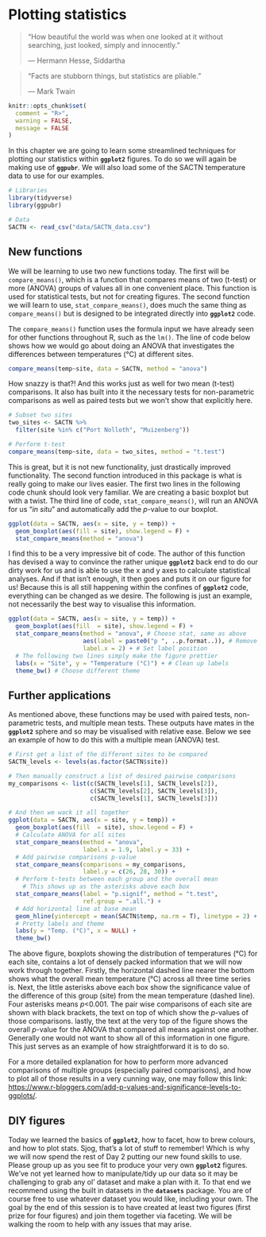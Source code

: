 # Plotting statistics {#plot_stats}

> "How beautiful the world was when one looked at it without searching, just looked, simply and innocently."
>
> --- Hermann Hesse, Siddartha
  
> "Facts are stubborn things, but statistics are pliable."
>
> --- Mark Twain

```r
knitr::opts_chunk$set(
  comment = "R>", 
  warning = FALSE, 
  message = FALSE
)
```

In this chapter we are going to learn some streamlined techniques for plotting our statistics within **`ggplot2`** figures. To do so we will again be making use of **`ggpubr`**. We will also load some of the SACTN temperature data to use for our examples.

```r
# Libraries
library(tidyverse)
library(ggpubr)

# Data
SACTN <- read_csv("data/SACTN_data.csv")
```

## New functions
We will be learning to use two new functions today. The first will be `compare_means()`, which is a function that compares means of two (t-test) or more (ANOVA) groups of values all in one convenient place. This function is used for statistical tests, but not for creating figures. The second function we will learn to use, `stat_compare_means()`, does much the same thing as `compare_means()` but is designed to be integrated directly into **`ggplot2`** code.

The `compare_means()` function uses the formula input we have already seen for other functions throughout R, such as the `lm()`. The line of code below shows how we would go about doing an ANOVA that investigates the differences between temperatures (°C) at different sites.

```r
compare_means(temp~site, data = SACTN, method = "anova")
```

How snazzy is that?! And this works just as well for two mean (t-test) comparisons. It also has built into it the necessary tests for non-parametric comparisons as well as paired tests but we won't show that explicitly here.

```r
# Subset two sites
two_sites <- SACTN %>% 
  filter(site %in% c("Port Nolloth", "Muizenberg"))

# Perform t-test
compare_means(temp~site, data = two_sites, method = "t.test")
```

This is great, but it is not new functionality, just drastically improved functionality. The second function introduced in this package is what is really going to make our lives easier. The first two lines in the following code chunk should look very familiar. We are creating a basic boxplot but with a twist. The third line of code, `stat_compare_means()`, will run an ANOVA for us "*in situ*" and automatically add the *p*-value to our boxplot.

```r
ggplot(data = SACTN, aes(x = site, y = temp)) +
  geom_boxplot(aes(fill = site), show.legend = F) +
  stat_compare_means(method = "anova")
```

I find this to be a very impressive bit of code. The author of this function has devised a way to convince the rather unique **`ggplot2`** back end to do our dirty work for us and is able to use the x and y axes to calculate statistical analyses. And if that isn't enough, it then goes and puts it on our figure for us! Because this is all still happening within the confines of **`ggplot2`** code, everything can be changed as we desire. The following is just an example, not necessarily the best way to visualise this information.

```r
ggplot(data = SACTN, aes(x = site, y = temp)) +
  geom_boxplot(aes(fill  = site), show.legend = F) +
  stat_compare_means(method = "anova", # Choose stat, same as above
                     aes(label = paste0("p ", ..p.format..)), # Remove "Anova" text
                     label.x = 2) + # Set label position
  # The following two lines simply make the figure prettier
  labs(x = "Site", y = "Temperature (°C)") + # Clean up labels
  theme_bw() # Choose different theme
```

## Further applications
As mentioned above, these functions may be used with paired tests, non-parametric tests, and multiple mean tests. These outputs have mates in the **`ggplot2`** sphere and so may be visualised with relative ease. Below we see an example of how to do this with a multiple mean (ANOVA) test.

```r
# First get a list of the different sites to be compared
SACTN_levels <- levels(as.factor(SACTN$site))

# Then manually construct a list of desired pairwise comparisons
my_comparisons <- list(c(SACTN_levels[1], SACTN_levels[2]), 
                       c(SACTN_levels[2], SACTN_levels[3]),
                       c(SACTN_levels[1], SACTN_levels[3]))

# And then we wack it all together
ggplot(data = SACTN, aes(x = site, y = temp)) +
  geom_boxplot(aes(fill  = site), show.legend = F) +
  # Calculate ANOVA for all sites
  stat_compare_means(method = "anova", 
                     label.x = 1.9, label.y = 33) +
  # Add pairwise comparisons p-value
  stat_compare_means(comparisons = my_comparisons,
                     label.y = c(26, 28, 30)) +
  # Perform t-tests between each group and the overall mean
    # This shows up as the asterisks above each box
  stat_compare_means(label = "p.signif", method = "t.test",
                     ref.group = ".all.") +
  # Add horizontal line at base mean
  geom_hline(yintercept = mean(SACTN$temp, na.rm = T), linetype = 2) + 
  # Pretty labels and theme
  labs(y = "Temp. (°C)", x = NULL) +
  theme_bw()
```

The above figure, boxplots showing the distribution of temperatures (°C) for each site, contains a lot of densely packed information that we will now work through together. Firstly, the horizontal dashed line nearer the bottom shows what the overall mean temperature (°C) across all three time series is. Next, the little asterisks above each box show the significance value of the difference of this group (site) from the mean temperature (dashed line). Four asterisks means _p_<0.001. The pair wise comparisons of each site are shown with black brackets, the text on top of which show the _p_-values of those comparisons. lastly, the text at the very top of the figure shows the overall _p_-value for the ANOVA that compared all means against one another. Generally one would not want to show all of this information in one figure. This just serves as an example of how straightforward it is to do so.

For a more detailed explanation for how to perform more advanced comparisons of multiple groups (especially paired comparisons), and how to plot all of those results in a very cunning way, one may follow this link: <https://www.r-bloggers.com/add-p-values-and-significance-levels-to-ggplots/>.

## DIY figures

Today we learned the basics of **`ggplot2`**, how to facet, how to brew colours, and how to plot stats. Sjog, that's a lot of stuff to remember! Which is why we will now spend the rest of Day 2 putting our new found skills to use. Please group up as you see fit to produce your very own **`ggplot2`** figures. We've not yet learned how to manipulate/tidy up our data so it may be challenging to grab any ol' dataset and make a plan with it. To that end we recommend using the built in datasets in the **`datasets`** package. You are of course free to use whatever dataset you would like, including your own. The goal by the end of this session is to have created at least two figures (first prize for four figures) and join them together via faceting. We will be walking the room to help with any issues that may arise.
